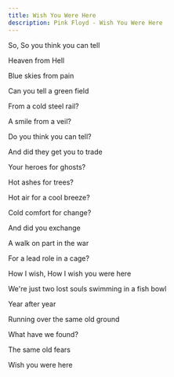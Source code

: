 ```yaml
---
title: Wish You Were Here
description: Pink Floyd - Wish You Were Here
---
```


So, So you think you can tell

Heaven from Hell

Blue skies from pain

Can you tell a green field

From a cold steel rail?

A smile from a veil?

Do you think you can tell?

And did they get you to trade

Your heroes for ghosts?

Hot ashes for trees?

Hot air for a cool breeze?

Cold comfort for change?

And did you exchange

A walk on part in the war

For a lead role in a cage?

How I wish, How I wish you were here

We're just two lost souls swimming in a fish bowl

Year after year

Running over the same old ground

What have we found?

The same old fears

Wish you were here
